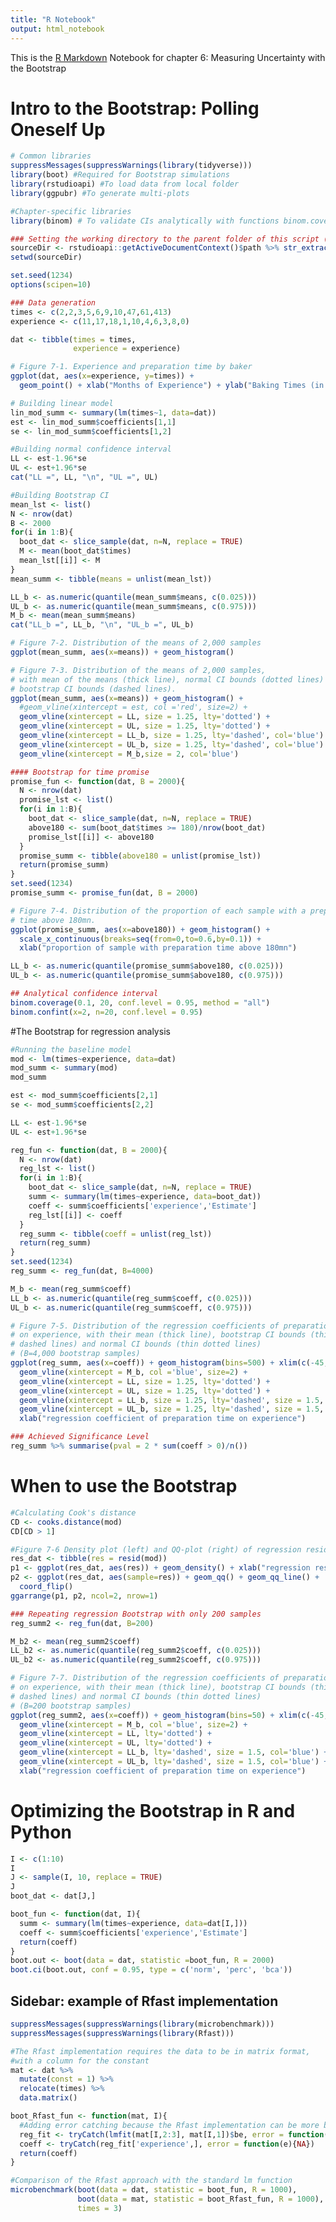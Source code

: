 ```yaml
---
title: "R Notebook"
output: html_notebook
---
```


This is the [R Markdown](http://rmarkdown.rstudio.com) Notebook for chapter 6: Measuring Uncertainty with the Bootstrap

# Intro to the Bootstrap: Polling Oneself Up

```r
# Common libraries
suppressMessages(suppressWarnings(library(tidyverse)))
library(boot) #Required for Bootstrap simulations
library(rstudioapi) #To load data from local folder
library(ggpubr) #To generate multi-plots

#Chapter-specific libraries
library(binom) # To validate CIs analytically with functions binom.coverage() and binom.confint()

### Setting the working directory to the parent folder of this script (Rstudio only)
sourceDir <- rstudioapi::getActiveDocumentContext()$path %>% str_extract("^.+/")
setwd(sourceDir)

set.seed(1234)
options(scipen=10)
```


```r
### Data generation
times <- c(2,2,3,5,6,9,10,47,61,413)
experience <- c(11,17,18,1,10,4,6,3,8,0)

dat <- tibble(times = times,
              experience = experience)
```


```r
# Figure 7-1. Experience and preparation time by baker
ggplot(dat, aes(x=experience, y=times)) + 
  geom_point() + xlab("Months of Experience") + ylab("Baking Times (in minutes)")
```


```r
# Building linear model
lin_mod_summ <- summary(lm(times~1, data=dat))
est <- lin_mod_summ$coefficients[1,1]
se <- lin_mod_summ$coefficients[1,2]

#Building normal confidence interval
LL <- est-1.96*se
UL <- est+1.96*se
cat("LL =", LL, "\n", "UL =", UL)
```

```r
#Building Bootstrap CI
mean_lst <- list()
N <- nrow(dat)
B <- 2000
for(i in 1:B){
  boot_dat <- slice_sample(dat, n=N, replace = TRUE)
  M <- mean(boot_dat$times)
  mean_lst[[i]] <- M
}
mean_summ <- tibble(means = unlist(mean_lst))

LL_b <- as.numeric(quantile(mean_summ$means, c(0.025)))
UL_b <- as.numeric(quantile(mean_summ$means, c(0.975)))
M_b <- mean(mean_summ$means)
cat("LL_b =", LL_b, "\n", "UL_b =", UL_b)
```

```r
# Figure 7-2. Distribution of the means of 2,000 samples
ggplot(mean_summ, aes(x=means)) + geom_histogram()
```


```r
# Figure 7-3. Distribution of the means of 2,000 samples, 
# with mean of the means (thick line), normal CI bounds (dotted lines) and 
# bootstrap CI bounds (dashed lines).
ggplot(mean_summ, aes(x=means)) + geom_histogram() + 
  #geom_vline(xintercept = est, col ='red', size=2) +
  geom_vline(xintercept = LL, size = 1.25, lty='dotted') +
  geom_vline(xintercept = UL, size = 1.25, lty='dotted') +
  geom_vline(xintercept = LL_b, size = 1.25, lty='dashed', col='blue') +
  geom_vline(xintercept = UL_b, size = 1.25, lty='dashed', col='blue') +
  geom_vline(xintercept = M_b,size = 2, col='blue')
```


```r
#### Bootstrap for time promise
promise_fun <- function(dat, B = 2000){
  N <- nrow(dat)
  promise_lst <- list()
  for(i in 1:B){
    boot_dat <- slice_sample(dat, n=N, replace = TRUE)
    above180 <- sum(boot_dat$times >= 180)/nrow(boot_dat)
    promise_lst[[i]] <- above180
  }
  promise_summ <- tibble(above180 = unlist(promise_lst))
  return(promise_summ)
}
set.seed(1234)
promise_summ <- promise_fun(dat, B = 2000)
```


```r
# Figure 7-4. Distribution of the proportion of each sample with a preparation 
# time above 180mn.
ggplot(promise_summ, aes(x=above180)) + geom_histogram() +
  scale_x_continuous(breaks=seq(from=0,to=0.6,by=0.1)) +
  xlab("proportion of sample with preparation time above 180mn")

LL_b <- as.numeric(quantile(promise_summ$above180, c(0.025)))
UL_b <- as.numeric(quantile(promise_summ$above180, c(0.975)))
```

```r
## Analytical confidence interval
binom.coverage(0.1, 20, conf.level = 0.95, method = "all")
binom.confint(x=2, n=20, conf.level = 0.95)
```
#The Bootstrap for regression analysis
```r

#Running the baseline model
mod <- lm(times~experience, data=dat)
mod_summ <- summary(mod)
mod_summ
```

```r
est <- mod_summ$coefficients[2,1]
se <- mod_summ$coefficients[2,2]

LL <- est-1.96*se
UL <- est+1.96*se
```

```r
reg_fun <- function(dat, B = 2000){
  N <- nrow(dat)
  reg_lst <- list()
  for(i in 1:B){
    boot_dat <- slice_sample(dat, n=N, replace = TRUE)
    summ <- summary(lm(times~experience, data=boot_dat))
    coeff <- summ$coefficients['experience','Estimate']
    reg_lst[[i]] <- coeff
  }
  reg_summ <- tibble(coeff = unlist(reg_lst))
  return(reg_summ)
}
set.seed(1234)
reg_summ <- reg_fun(dat, B=4000)

M_b <- mean(reg_summ$coeff)
LL_b <- as.numeric(quantile(reg_summ$coeff, c(0.025)))
UL_b <- as.numeric(quantile(reg_summ$coeff, c(0.975)))
```


```r
# Figure 7-5. Distribution of the regression coefficients of preparation time 
# on experience, with their mean (thick line), bootstrap CI bounds (thick 
# dashed lines) and normal CI bounds (thin dotted lines) 
# (B=4,000 bootstrap samples)
ggplot(reg_summ, aes(x=coeff)) + geom_histogram(bins=500) + xlim(c(-45,5)) +
  geom_vline(xintercept = M_b, col ='blue', size=2) +
  geom_vline(xintercept = LL, size = 1.25, lty='dotted') +
  geom_vline(xintercept = UL, size = 1.25, lty='dotted') +
  geom_vline(xintercept = LL_b, size = 1.25, lty='dashed', size = 1.5, col='blue') +
  geom_vline(xintercept = UL_b, size = 1.25, lty='dashed', size = 1.5, col='blue') +
  xlab("regression coefficient of preparation time on experience")
```

```r
### Achieved Significance Level
reg_summ %>% summarise(pval = 2 * sum(coeff > 0)/n())
```

# When to use the Bootstrap

```r
#Calculating Cook's distance
CD <- cooks.distance(mod)
CD[CD > 1]
```


```r
#Figure 7-6 Density plot (left) and QQ-plot (right) of regression residuals. 
res_dat <- tibble(res = resid(mod))
p1 <- ggplot(res_dat, aes(res)) + geom_density() + xlab("regression residuals")
p2 <- ggplot(res_dat, aes(sample=res)) + geom_qq() + geom_qq_line() + 
  coord_flip()
ggarrange(p1, p2, ncol=2, nrow=1)
```

```r
### Repeating regression Bootstrap with only 200 samples
reg_summ2 <- reg_fun(dat, B=200)

M_b2 <- mean(reg_summ2$coeff)
LL_b2 <- as.numeric(quantile(reg_summ2$coeff, c(0.025)))
UL_b2 <- as.numeric(quantile(reg_summ2$coeff, c(0.975)))
```


```r
# Figure 7-7. Distribution of the regression coefficients of preparation time 
# on experience, with their mean (thick line), bootstrap CI bounds (thick 
# dashed lines) and normal CI bounds (thin dotted lines) 
# (B=200 bootstrap samples)
ggplot(reg_summ2, aes(x=coeff)) + geom_histogram(bins=50) + xlim(c(-45,5)) +
  geom_vline(xintercept = M_b, col ='blue', size=2) +
  geom_vline(xintercept = LL, lty='dotted') +
  geom_vline(xintercept = UL, lty='dotted') +
  geom_vline(xintercept = LL_b, lty='dashed', size = 1.5, col='blue') +
  geom_vline(xintercept = UL_b, lty='dashed', size = 1.5, col='blue') +
  xlab("regression coefficient of preparation time on experience")
```

# Optimizing the Bootstrap in R and Python

```r
I <- c(1:10)
I
J <- sample(I, 10, replace = TRUE)
J
boot_dat <- dat[J,]
```

```r
boot_fun <- function(dat, I){
  summ <- summary(lm(times~experience, data=dat[I,]))
  coeff <- summ$coefficients['experience','Estimate']
  return(coeff)
}
boot.out <- boot(data = dat, statistic =boot_fun, R = 2000)
boot.ci(boot.out, conf = 0.95, type = c('norm', 'perc', 'bca'))
```

## Sidebar: example of Rfast implementation 
```r
suppressMessages(suppressWarnings(library(microbenchmark)))
suppressMessages(suppressWarnings(library(Rfast)))
```

```r
#The Rfast implementation requires the data to be in matrix format,
#with a column for the constant
mat <- dat %>%
  mutate(const = 1) %>%
  relocate(times) %>%
  data.matrix()
```

```r
boot_Rfast_fun <- function(mat, I){
  #Adding error catching because the Rfast implementation can be more brittle
  reg_fit <- tryCatch(lmfit(mat[I,2:3], mat[I,1])$be, error = function(e){NA})
  coeff <- tryCatch(reg_fit['experience',], error = function(e){NA})
  return(coeff)
}
```

```r
#Comparison of the Rfast approach with the standard lm function
microbenchmark(boot(data = dat, statistic = boot_fun, R = 1000),
               boot(data = mat, statistic = boot_Rfast_fun, R = 1000), 
               times = 3)
```
